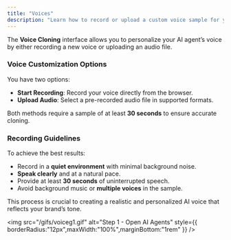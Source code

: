 ```yaml
---
title: "Voices"
description: "Learn how to record or upload a custom voice sample for your AI agent. This guide walks you through the voice cloning process in Callin.io."
---
```


The **Voice Cloning** interface allows you to personalize your AI agent’s voice by either recording a new voice or uploading an audio file.

### Voice Customization Options

You have two options:

- **Start Recording**: Record your voice directly from the browser.
- **Upload Audio**: Select a pre-recorded audio file in supported formats.

Both methods require a sample of at least **30 seconds** to ensure accurate cloning.

### Recording Guidelines

To achieve the best results:

- Record in a **quiet environment** with minimal background noise.
- **Speak clearly** and at a natural pace.
- Provide at least **30 seconds** of uninterrupted speech.
- Avoid background music or **multiple voices** in the sample.

This process is crucial to creating a realistic and personalized AI voice that reflects your brand’s tone.

<img
  src="/gifs/voiceg1.gif"
  alt="Step 1 - Open AI Agents"
  style={{ borderRadius:"12px",maxWidth:"100%",marginBottom:"1rem" }}
/>